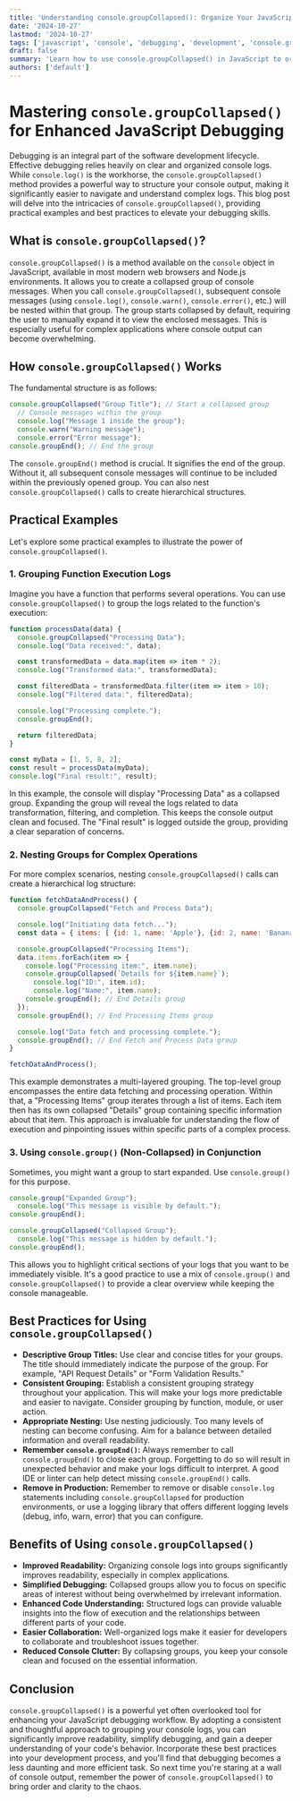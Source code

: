 ```yaml
---
title: 'Understanding console.groupCollapsed(): Organize Your JavaScript Console Logs for Better Debugging'
date: '2024-10-27'
lastmod: '2024-10-27'
tags: ['javascript', 'console', 'debugging', 'development', 'console.groupCollapsed', 'console logging', 'browser tools', 'web development', 'developer tools']
draft: false
summary: 'Learn how to use console.groupCollapsed() in JavaScript to organize and collapse your console logs for improved debugging and readability. Discover practical examples and best practices for effective console logging.'
authors: ['default']
---
```


# Mastering `console.groupCollapsed()` for Enhanced JavaScript Debugging

Debugging is an integral part of the software development lifecycle.  Effective debugging relies heavily on clear and organized console logs. While `console.log()` is the workhorse, the `console.groupCollapsed()` method provides a powerful way to structure your console output, making it significantly easier to navigate and understand complex logs. This blog post will delve into the intricacies of `console.groupCollapsed()`, providing practical examples and best practices to elevate your debugging skills.

## What is `console.groupCollapsed()`?

`console.groupCollapsed()` is a method available on the `console` object in JavaScript, available in most modern web browsers and Node.js environments. It allows you to create a collapsed group of console messages. When you call `console.groupCollapsed()`, subsequent console messages (using `console.log()`, `console.warn()`, `console.error()`, etc.) will be nested within that group. The group starts collapsed by default, requiring the user to manually expand it to view the enclosed messages. This is especially useful for complex applications where console output can become overwhelming.

## How `console.groupCollapsed()` Works

The fundamental structure is as follows:

```javascript
console.groupCollapsed("Group Title"); // Start a collapsed group
  // Console messages within the group
  console.log("Message 1 inside the group");
  console.warn("Warning message");
  console.error("Error message");
console.groupEnd(); // End the group
```

The `console.groupEnd()` method is crucial. It signifies the end of the group. Without it, all subsequent console messages will continue to be included within the previously opened group.  You can also nest `console.groupCollapsed()` calls to create hierarchical structures.

## Practical Examples

Let's explore some practical examples to illustrate the power of `console.groupCollapsed()`.

### 1. Grouping Function Execution Logs

Imagine you have a function that performs several operations.  You can use `console.groupCollapsed()` to group the logs related to the function's execution:

```javascript
function processData(data) {
  console.groupCollapsed("Processing Data");
  console.log("Data received:", data);

  const transformedData = data.map(item => item * 2);
  console.log("Transformed data:", transformedData);

  const filteredData = transformedData.filter(item => item > 10);
  console.log("Filtered data:", filteredData);

  console.log("Processing complete.");
  console.groupEnd();

  return filteredData;
}

const myData = [1, 5, 8, 2];
const result = processData(myData);
console.log("Final result:", result);
```

In this example, the console will display "Processing Data" as a collapsed group. Expanding the group will reveal the logs related to data transformation, filtering, and completion.  This keeps the console output clean and focused.  The "Final result" is logged outside the group, providing a clear separation of concerns.

### 2. Nesting Groups for Complex Operations

For more complex scenarios, nesting `console.groupCollapsed()` calls can create a hierarchical log structure:

```javascript
function fetchDataAndProcess() {
  console.groupCollapsed("Fetch and Process Data");

  console.log("Initiating data fetch...");
  const data = { items: [ {id: 1, name: 'Apple'}, {id: 2, name: 'Banana'}]}; // Simulate fetching data

  console.groupCollapsed("Processing Items");
  data.items.forEach(item => {
    console.log("Processing item:", item.name);
    console.groupCollapsed(`Details for ${item.name}`);
      console.log("ID:", item.id);
      console.log("Name:", item.name);
    console.groupEnd(); // End Details group
  });
  console.groupEnd(); // End Processing Items group

  console.log("Data fetch and processing complete.");
  console.groupEnd(); // End Fetch and Process Data group
}

fetchDataAndProcess();
```

This example demonstrates a multi-layered grouping. The top-level group encompasses the entire data fetching and processing operation.  Within that, a "Processing Items" group iterates through a list of items. Each item then has its own collapsed "Details" group containing specific information about that item.  This approach is invaluable for understanding the flow of execution and pinpointing issues within specific parts of a complex process.

### 3.  Using `console.group()` (Non-Collapsed) in Conjunction

Sometimes, you might want a group to start expanded.  Use `console.group()` for this purpose.

```javascript
console.group("Expanded Group");
  console.log("This message is visible by default.");
console.groupEnd();

console.groupCollapsed("Collapsed Group");
  console.log("This message is hidden by default.");
console.groupEnd();
```

This allows you to highlight critical sections of your logs that you want to be immediately visible.  It's a good practice to use a mix of `console.group()` and `console.groupCollapsed()` to provide a clear overview while keeping the console manageable.

## Best Practices for Using `console.groupCollapsed()`

* **Descriptive Group Titles:**  Use clear and concise titles for your groups. The title should immediately indicate the purpose of the group. For example, "API Request Details" or "Form Validation Results."
* **Consistent Grouping:**  Establish a consistent grouping strategy throughout your application. This will make your logs more predictable and easier to navigate.  Consider grouping by function, module, or user action.
* **Appropriate Nesting:**  Use nesting judiciously.  Too many levels of nesting can become confusing. Aim for a balance between detailed information and overall readability.
* **Remember `console.groupEnd()`:**  Always remember to call `console.groupEnd()` to close each group. Forgetting to do so will result in unexpected behavior and make your logs difficult to interpret. A good IDE or linter can help detect missing `console.groupEnd()` calls.
* **Remove in Production:** Remember to remove or disable `console.log` statements including `console.groupCollapsed` for production environments, or use a logging library that offers different logging levels (debug, info, warn, error) that you can configure.

## Benefits of Using `console.groupCollapsed()`

* **Improved Readability:**  Organizing console logs into groups significantly improves readability, especially in complex applications.
* **Simplified Debugging:**  Collapsed groups allow you to focus on specific areas of interest without being overwhelmed by irrelevant information.
* **Enhanced Code Understanding:**  Structured logs can provide valuable insights into the flow of execution and the relationships between different parts of your code.
* **Easier Collaboration:**  Well-organized logs make it easier for developers to collaborate and troubleshoot issues together.
* **Reduced Console Clutter:** By collapsing groups, you keep your console clean and focused on the essential information.

## Conclusion

`console.groupCollapsed()` is a powerful yet often overlooked tool for enhancing your JavaScript debugging workflow. By adopting a consistent and thoughtful approach to grouping your console logs, you can significantly improve readability, simplify debugging, and gain a deeper understanding of your code's behavior. Incorporate these best practices into your development process, and you'll find that debugging becomes a less daunting and more efficient task.  So next time you're staring at a wall of console output, remember the power of `console.groupCollapsed()` to bring order and clarity to the chaos.